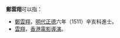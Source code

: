 '''鄭雲翔'''可以指：
* [[鄭雲翔|鄭雲翔]]，[[明代|明代]][[正德_(明朝)|正德]]六年（1511）辛亥科進士。
* [[雲翔|雲翔]]，[[香港|香港]][[電影|電影]][[導演|導演]]。

{{disambig|D|cat=三字鄭姓人名消歧義}}